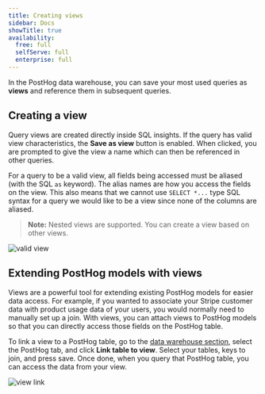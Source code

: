 ```yaml
---
title: Creating views
sidebar: Docs
showTitle: true
availability:
  free: full
  selfServe: full
  enterprise: full
---
```


In the PostHog data warehouse, you can save your most used queries as **views** and reference them in subsequent queries.

## Creating a view

Query views are created directly inside SQL insights. If the query has valid view characteristics, the **Save as view** button is enabled. When clicked, you are prompted to give the view a name which can then be referenced in other queries. 

For a query to be a valid view, all fields being accessed must be aliased (with the SQL `as` keyword). The alias names are how you access the fields on the view. This also means that we cannot use `SELECT *...` type SQL syntax for a query we would like to be a view since none of the columns are aliased.

> **Note:** Nested views are supported. You can create a view based on other views.

![valid view](https://res.cloudinary.com/dmukukwp6/image/upload/v1710055416/posthog.com/contents/images/features/data-warehouse/valid-view.png)

## Extending PostHog models with views

Views are a powerful tool for extending existing PostHog models for easier data access. For example, if you wanted to associate your Stripe customer data with product usage data of your users, you would normally need to manually set up a join. With views, you can attach views to PostHog models so that you can directly access those fields on the PostHog table. 

To link a view to a PostHog table, go to the [data warehouse section](https://app.posthog.com/data-warehouse/posthog), select the PostHog tab, and click **Link table to view**. Select your tables, keys to join, and press save. Once done, when you query that PostHog table, you can access the data from your view.

![view link](https://res.cloudinary.com/dmukukwp6/image/upload/v1710055416/posthog.com/contents/images/features/data-warehouse/view-link.png)
